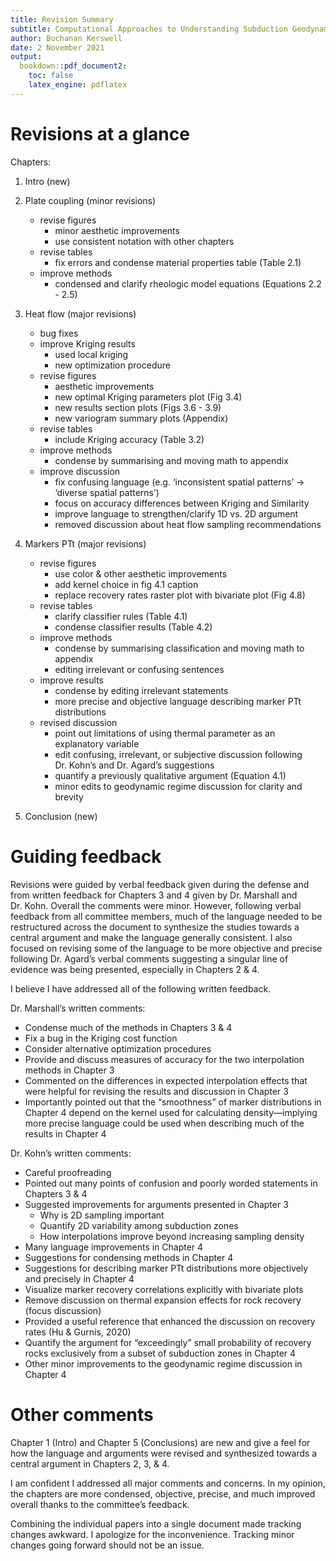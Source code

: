 ```yaml
---
title: Revision Summary
subtitle: Computational Approaches to Understanding Subduction Geodynamics, Surface Heat Flow, and the Metamorphic Rock Record
author: Buchanan Kerswell
date: 2 November 2021
output:
  bookdown::pdf_document2:
    toc: false
    latex_engine: pdflatex
---
```


# Revisions at a glance {-}

Chapters:

  1. Intro (new)

  2. Plate coupling (minor revisions)
     - revise figures
       - minor aesthetic improvements
       - use consistent notation with other chapters
     - revise tables
       - fix errors and condense material properties table (Table 2.1)
     - improve methods
       - condensed and clarify rheologic model equations (Equations 2.2 - 2.5)

  3. Heat flow (major revisions)
     - bug fixes
     - improve Kriging results
       - used local kriging
       - new optimization procedure
     - revise figures
       - aesthetic improvements
       - new optimal Kriging parameters plot (Fig 3.4)
       - new results section plots (Figs 3.6 - 3.9)
       - new variogram summary plots (Appendix)
     - revise tables
       - include Kriging accuracy (Table 3.2)
     - improve methods
       - condense by summarising and moving math to appendix
     - improve discussion
       - fix confusing language (e.g. 'inconsistent spatial patterns' -> 'diverse spatial patterns')
       - focus on accuracy differences between Kriging and Similarity
       - improve language to strengthen/clarify 1D vs. 2D argument
       - removed discussion about heat flow sampling recommendations

  4. Markers PTt (major revisions)
     - revise figures
       - use color & other aesthetic improvements
       - add kernel choice in fig 4.1 caption
       - replace recovery rates raster plot with bivariate plot (Fig 4.8)
     - revise tables
       - clarify classifier rules (Table 4.1)
       - condense classifier results (Table 4.2)
     - improve methods
       - condense by summarising classification and moving math to appendix
       - editing irrelevant or confusing sentences
     - improve results
       - condense by editing irrelevant statements
       - more precise and objective language describing marker PTt distributions
     - revised discussion
       - point out limitations of using thermal parameter as an explanatory variable
       - edit confusing, irrelevant, or subjective discussion following Dr. Kohn's and Dr. Agard's suggestions
       - quantify a previously qualitative argument (Equation 4.1)
       - minor edits to geodynamic regime discussion for clarity and brevity

  5. Conclusion (new)

# Guiding feedback {-}

Revisions were guided by verbal feedback given during the defense and from written feedback for Chapters 3 and 4 given by Dr. Marshall and Dr. Kohn. Overall the comments were minor. However, following verbal feedback from all committee members, much of the language needed to be restructured across the document to synthesize the studies towards a central argument and make the language generally consistent. I also focused on revising some of the language to be more objective and precise following Dr. Agard's verbal comments suggesting a singular line of evidence was being presented, especially in Chapters 2 & 4.

I believe I have addressed all of the following written feedback.

Dr. Marshall's written comments:

  - Condense much of the methods in Chapters 3 & 4
  - Fix a bug in the Kriging cost function
  - Consider alternative optimization procedures
  - Provide and discuss measures of accuracy for the two interpolation methods in Chapter 3
  - Commented on the differences in expected interpolation effects that were helpful for revising the results and discussion in Chapter 3
  - Importantly pointed out that the "smoothness" of marker distributions in Chapter 4 depend on the kernel used for calculating density---implying more precise language could be used when describing much of the results in Chapter 4

Dr. Kohn's written comments:

  - Careful proofreading
  - Pointed out many points of confusion and poorly worded statements in Chapters 3 & 4
  - Suggested improvements for arguments presented in Chapter 3
    - Why is 2D sampling important
    - Quantify 2D variability among subduction zones
    - How interpolations improve beyond increasing sampling density
  - Many language improvements in Chapter 4
  - Suggestions for condensing methods in Chapter 4
  - Suggestions for describing marker PTt distributions more objectively and precisely in Chapter 4
  - Visualize marker recovery correlations explicitly with bivariate plots
  - Remove discussion on thermal expansion effects for rock recovery (focus discussion)
  - Provided a useful reference that enhanced the discussion on recovery rates (Hu & Gurnis, 2020)
  - Quantify the argument for "exceedingly" small probability of recovery rocks exclusively from a subset of subduction zones in Chapter 4
  - Other minor improvements to the geodynamic regime discussion in Chapter 4

# Other comments {-}

Chapter 1 (Intro) and Chapter 5 (Conclusions) are new and give a feel for how the language and arguments were revised and synthesized towards a central argument in Chapters 2, 3, & 4.

I am confident I addressed all major comments and concerns. In my opinion, the chapters are more condensed, objective, precise, and much improved overall thanks to the committee's feedback.

Combining the individual papers into a single document made tracking changes awkward. I apologize for the inconvenience. Tracking minor changes going forward should not be an issue.